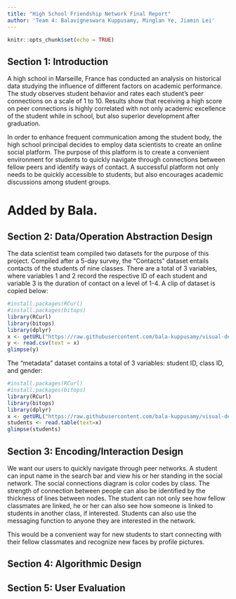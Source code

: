```yaml
---
title: "High School Friendship Network Final Report"
author: 'Team 4: Balavigneswara Kuppusamy, Minglan Ye, Jiamin Lei'
---
```


```r
knitr::opts_chunk$set(echo = TRUE)
```

## Section 1: Introduction

A high school in Marseille, France has conducted an analysis on historical data studying the influence of different factors on academic performance. The study observes student behavior and rates each student's peer connections on a scale of 1 to 10. Results show that receiving a high score on peer connections is highly correlated with not only academic excellence of the student while in school, but also superior development after graduation. 

In order to enhance frequent communication among the student body, the high school principal decides to employ data scientists to create an online social platform. The purpose of this platform is to create a convenient environment for students to quickly navigate through connections between fellow peers and identify ways of contact. A successful platform not only needs to be quickly accessible to students, but also encourages academic discussions among student groups.


# Added by Bala.

## Section 2: Data/Operation Abstraction Design

The data scientist team compiled two datasets for the purpose of this project. Compiled after a 5-day survey, the "Contacts" dataset entails contacts of the students of nine classes. There are a total of 3 variables, where variables 1 and 2 record the respective ID of each student and variable 3 is the duration of contact on a level of 1-4. A clip of dataset is copied below:

```r
#install.packages(RCurl)
#install.packages(bitops)
library(RCurl)
library(bitops)
library(dplyr)
x <- getURL("https://raw.githubusercontent.com/bala-kuppusamy/visual-design/master/network/data/high-school/Contact-diaries-network_data_2013.csv")
y <- read.csv(text = x)
glimpse(y)
```

The "metadata" dataset contains a total of 3 variables: student ID, class ID, and gender:
```r
#install.packages(RCurl)
#install.packages(bitops)
library(RCurl)
library(bitops)
library(dplyr)
x <- getURL("https://raw.githubusercontent.com/bala-kuppusamy/visual-design/master/network/data/high-school/metadata_2013.txt")
students <- read.table(text=x)
glimpse(students)
```


## Section 3: Encoding/Interaction Design

We want our users to quickly navigate through peer networks. A student can input name in the search bar and view his or her standing in the social network. The social connections diagram is color codes by class. The strength of connection between people can also be identified by the thickness of lines between nodes. The student can not only see how fellow classmates are linked, he or her can also see how someone is linked to students in another class, if interested. Students can also use the messaging function to anyone they are interested in the network. 

This would be a convenient way for new students to start connecting with their fellow classmates and recognize new faces by profile pictures.  

## Section 4: Algorithmic Design

## Section 5: User Evaluation

